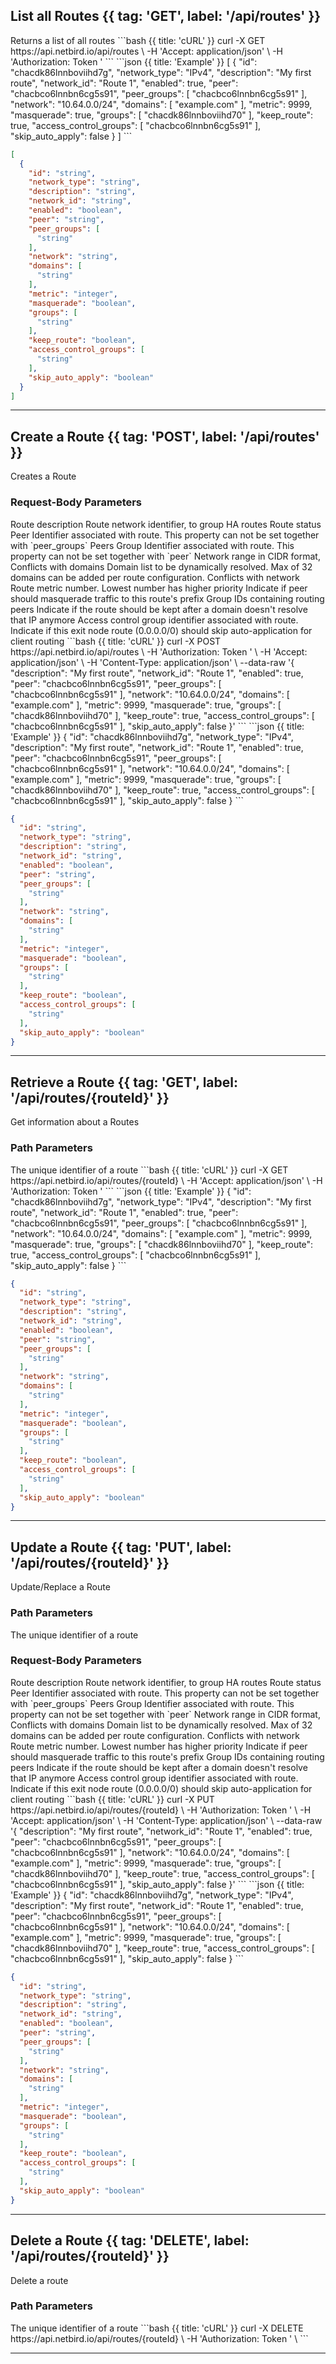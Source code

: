 

## List all Routes {{ tag: 'GET', label: '/api/routes' }}


<Row>
 <Col>
Returns a list of all routes
</Col>
 <Col sticky>
<CodeGroup title="Request" tag="GET" label="/api/routes" >
```bash {{ title: 'cURL' }}
curl -X GET https://api.netbird.io/api/routes \
-H 'Accept: application/json' \
-H 'Authorization: Token <TOKEN>' 
```
</CodeGroup>
<CodeGroup title="Response" >
```json {{ title: 'Example' }}
[
  {
    "id": "chacdk86lnnboviihd7g",
    "network_type": "IPv4",
    "description": "My first route",
    "network_id": "Route 1",
    "enabled": true,
    "peer": "chacbco6lnnbn6cg5s91",
    "peer_groups": [
      "chacbco6lnnbn6cg5s91"
    ],
    "network": "10.64.0.0/24",
    "domains": [
      "example.com"
    ],
    "metric": 9999,
    "masquerade": true,
    "groups": [
      "chacdk86lnnboviihd70"
    ],
    "keep_route": true,
    "access_control_groups": [
      "chacbco6lnnbn6cg5s91"
    ],
    "skip_auto_apply": false
  }
]
```

```json {{ title: 'Schema' }}
[
  {
    "id": "string",
    "network_type": "string",
    "description": "string",
    "network_id": "string",
    "enabled": "boolean",
    "peer": "string",
    "peer_groups": [
      "string"
    ],
    "network": "string",
    "domains": [
      "string"
    ],
    "metric": "integer",
    "masquerade": "boolean",
    "groups": [
      "string"
    ],
    "keep_route": "boolean",
    "access_control_groups": [
      "string"
    ],
    "skip_auto_apply": "boolean"
  }
]
```
</CodeGroup>

</Col>

</Row>

---



## Create a Route {{ tag: 'POST', label: '/api/routes' }}


<Row>
 <Col>
Creates a Route

### Request-Body Parameters


<Properties>
<Property name="description" type="string" required={true} >
Route description
</Property>
<Property name="network_id" type="string" required={true} minLen={1} maxLen={40} >
Route network identifier, to group HA routes
</Property>
<Property name="enabled" type="boolean" required={true} >
Route status
</Property>
<Property name="peer" type="string" >
Peer Identifier associated with route. This property can not be set together with `peer_groups`
</Property>
<Property name="peer_groups" type="string[]" >
Peers Group Identifier associated with route. This property can not be set together with `peer`
</Property>
<Property name="network" type="string" >
Network range in CIDR format, Conflicts with domains
</Property>
<Property name="domains" type="string[]" >
Domain list to be dynamically resolved. Max of 32 domains can be added per route configuration. Conflicts with network
</Property>
<Property name="metric" type="integer" required={true} min={1} max={9999} >
Route metric number. Lowest number has higher priority
</Property>
<Property name="masquerade" type="boolean" required={true} >
Indicate if peer should masquerade traffic to this route's prefix
</Property>
<Property name="groups" type="string[]" required={true} >
Group IDs containing routing peers
</Property>
<Property name="keep_route" type="boolean" required={true} >
Indicate if the route should be kept after a domain doesn't resolve that IP anymore
</Property>
<Property name="access_control_groups" type="string[]" >
Access control group identifier associated with route.
</Property>
<Property name="skip_auto_apply" type="boolean" >
Indicate if this exit node route (0.0.0.0/0) should skip auto-application for client routing
</Property>

</Properties>

</Col>
 <Col sticky>
<CodeGroup title="Request" tag="POST" label="/api/routes" >
```bash {{ title: 'cURL' }}
curl -X POST https://api.netbird.io/api/routes \
-H 'Authorization: Token <TOKEN>' \
-H 'Accept: application/json' \
-H 'Content-Type: application/json' \
--data-raw '{
  "description": "My first route",
  "network_id": "Route 1",
  "enabled": true,
  "peer": "chacbco6lnnbn6cg5s91",
  "peer_groups": [
    "chacbco6lnnbn6cg5s91"
  ],
  "network": "10.64.0.0/24",
  "domains": [
    "example.com"
  ],
  "metric": 9999,
  "masquerade": true,
  "groups": [
    "chacdk86lnnboviihd70"
  ],
  "keep_route": true,
  "access_control_groups": [
    "chacbco6lnnbn6cg5s91"
  ],
  "skip_auto_apply": false
}'
```
</CodeGroup>
<CodeGroup title="Response" >
```json {{ title: 'Example' }}
{
  "id": "chacdk86lnnboviihd7g",
  "network_type": "IPv4",
  "description": "My first route",
  "network_id": "Route 1",
  "enabled": true,
  "peer": "chacbco6lnnbn6cg5s91",
  "peer_groups": [
    "chacbco6lnnbn6cg5s91"
  ],
  "network": "10.64.0.0/24",
  "domains": [
    "example.com"
  ],
  "metric": 9999,
  "masquerade": true,
  "groups": [
    "chacdk86lnnboviihd70"
  ],
  "keep_route": true,
  "access_control_groups": [
    "chacbco6lnnbn6cg5s91"
  ],
  "skip_auto_apply": false
}
```

```json {{ title: 'Schema' }}
{
  "id": "string",
  "network_type": "string",
  "description": "string",
  "network_id": "string",
  "enabled": "boolean",
  "peer": "string",
  "peer_groups": [
    "string"
  ],
  "network": "string",
  "domains": [
    "string"
  ],
  "metric": "integer",
  "masquerade": "boolean",
  "groups": [
    "string"
  ],
  "keep_route": "boolean",
  "access_control_groups": [
    "string"
  ],
  "skip_auto_apply": "boolean"
}
```
</CodeGroup>

</Col>

</Row>

---



## Retrieve a Route {{ tag: 'GET', label: '/api/routes/{routeId}' }}


<Row>
 <Col>
Get information about a Routes

### Path Parameters


<Properties>
<Property name="routeId" type="string" required={true} >
The unique identifier of a route
</Property>

</Properties>

</Col>
 <Col sticky>
<CodeGroup title="Request" tag="GET" label="/api/routes/{routeId}" >
```bash {{ title: 'cURL' }}
curl -X GET https://api.netbird.io/api/routes/{routeId} \
-H 'Accept: application/json' \
-H 'Authorization: Token <TOKEN>' 
```
</CodeGroup>
<CodeGroup title="Response" >
```json {{ title: 'Example' }}
{
  "id": "chacdk86lnnboviihd7g",
  "network_type": "IPv4",
  "description": "My first route",
  "network_id": "Route 1",
  "enabled": true,
  "peer": "chacbco6lnnbn6cg5s91",
  "peer_groups": [
    "chacbco6lnnbn6cg5s91"
  ],
  "network": "10.64.0.0/24",
  "domains": [
    "example.com"
  ],
  "metric": 9999,
  "masquerade": true,
  "groups": [
    "chacdk86lnnboviihd70"
  ],
  "keep_route": true,
  "access_control_groups": [
    "chacbco6lnnbn6cg5s91"
  ],
  "skip_auto_apply": false
}
```

```json {{ title: 'Schema' }}
{
  "id": "string",
  "network_type": "string",
  "description": "string",
  "network_id": "string",
  "enabled": "boolean",
  "peer": "string",
  "peer_groups": [
    "string"
  ],
  "network": "string",
  "domains": [
    "string"
  ],
  "metric": "integer",
  "masquerade": "boolean",
  "groups": [
    "string"
  ],
  "keep_route": "boolean",
  "access_control_groups": [
    "string"
  ],
  "skip_auto_apply": "boolean"
}
```
</CodeGroup>

</Col>

</Row>

---



## Update a Route {{ tag: 'PUT', label: '/api/routes/{routeId}' }}


<Row>
 <Col>
Update/Replace a Route

### Path Parameters


<Properties>
<Property name="routeId" type="string" required={true} >
The unique identifier of a route
</Property>

</Properties>


### Request-Body Parameters


<Properties>
<Property name="description" type="string" required={true} >
Route description
</Property>
<Property name="network_id" type="string" required={true} minLen={1} maxLen={40} >
Route network identifier, to group HA routes
</Property>
<Property name="enabled" type="boolean" required={true} >
Route status
</Property>
<Property name="peer" type="string" >
Peer Identifier associated with route. This property can not be set together with `peer_groups`
</Property>
<Property name="peer_groups" type="string[]" >
Peers Group Identifier associated with route. This property can not be set together with `peer`
</Property>
<Property name="network" type="string" >
Network range in CIDR format, Conflicts with domains
</Property>
<Property name="domains" type="string[]" >
Domain list to be dynamically resolved. Max of 32 domains can be added per route configuration. Conflicts with network
</Property>
<Property name="metric" type="integer" required={true} min={1} max={9999} >
Route metric number. Lowest number has higher priority
</Property>
<Property name="masquerade" type="boolean" required={true} >
Indicate if peer should masquerade traffic to this route's prefix
</Property>
<Property name="groups" type="string[]" required={true} >
Group IDs containing routing peers
</Property>
<Property name="keep_route" type="boolean" required={true} >
Indicate if the route should be kept after a domain doesn't resolve that IP anymore
</Property>
<Property name="access_control_groups" type="string[]" >
Access control group identifier associated with route.
</Property>
<Property name="skip_auto_apply" type="boolean" >
Indicate if this exit node route (0.0.0.0/0) should skip auto-application for client routing
</Property>

</Properties>

</Col>
 <Col sticky>
<CodeGroup title="Request" tag="PUT" label="/api/routes/{routeId}" >
```bash {{ title: 'cURL' }}
curl -X PUT https://api.netbird.io/api/routes/{routeId} \
-H 'Authorization: Token <TOKEN>' \
-H 'Accept: application/json' \
-H 'Content-Type: application/json' \
--data-raw '{
  "description": "My first route",
  "network_id": "Route 1",
  "enabled": true,
  "peer": "chacbco6lnnbn6cg5s91",
  "peer_groups": [
    "chacbco6lnnbn6cg5s91"
  ],
  "network": "10.64.0.0/24",
  "domains": [
    "example.com"
  ],
  "metric": 9999,
  "masquerade": true,
  "groups": [
    "chacdk86lnnboviihd70"
  ],
  "keep_route": true,
  "access_control_groups": [
    "chacbco6lnnbn6cg5s91"
  ],
  "skip_auto_apply": false
}'
```
</CodeGroup>
<CodeGroup title="Response" >
```json {{ title: 'Example' }}
{
  "id": "chacdk86lnnboviihd7g",
  "network_type": "IPv4",
  "description": "My first route",
  "network_id": "Route 1",
  "enabled": true,
  "peer": "chacbco6lnnbn6cg5s91",
  "peer_groups": [
    "chacbco6lnnbn6cg5s91"
  ],
  "network": "10.64.0.0/24",
  "domains": [
    "example.com"
  ],
  "metric": 9999,
  "masquerade": true,
  "groups": [
    "chacdk86lnnboviihd70"
  ],
  "keep_route": true,
  "access_control_groups": [
    "chacbco6lnnbn6cg5s91"
  ],
  "skip_auto_apply": false
}
```

```json {{ title: 'Schema' }}
{
  "id": "string",
  "network_type": "string",
  "description": "string",
  "network_id": "string",
  "enabled": "boolean",
  "peer": "string",
  "peer_groups": [
    "string"
  ],
  "network": "string",
  "domains": [
    "string"
  ],
  "metric": "integer",
  "masquerade": "boolean",
  "groups": [
    "string"
  ],
  "keep_route": "boolean",
  "access_control_groups": [
    "string"
  ],
  "skip_auto_apply": "boolean"
}
```
</CodeGroup>

</Col>

</Row>

---



## Delete a Route {{ tag: 'DELETE', label: '/api/routes/{routeId}' }}


<Row>
 <Col>
Delete a route

### Path Parameters


<Properties>
<Property name="routeId" type="string" required={true} >
The unique identifier of a route
</Property>

</Properties>

</Col>
 <Col sticky>
<CodeGroup title="Request" tag="DELETE" label="/api/routes/{routeId}" >
```bash {{ title: 'cURL' }}
curl -X DELETE https://api.netbird.io/api/routes/{routeId} \
-H 'Authorization: Token <TOKEN>' \
```
</CodeGroup>

</Col>

</Row>

---
